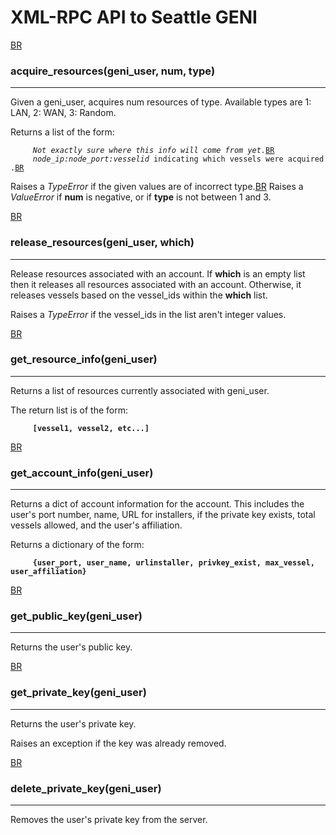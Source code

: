 = XML-RPC API to Seattle GENI =

[[BR]]

=== acquire_resources(geni_user, num, type) ===
----

Given a geni_user, acquires num resources of type.
Available types are 1: LAN, 2: WAN, 3: Random.

Returns a list of the form:
      ''Not exactly sure where this info will come from yet.''[[BR]]
      ''node_ip:node_port:vesselid'' indicating which vessels were acquired.[[BR]]

Raises a ''TypeError'' if the given values are of incorrect type.[[BR]]
Raises a ''ValueError'' if '''num''' is negative, or if '''type''' is not between 1 and 3.

[[BR]]
=== release_resources(geni_user, which) ===
----

Release resources associated with an account. If '''which''' is an empty list then it releases all resources associated with an account. Otherwise, it releases vessels based on the vessel_ids within the  '''which''' list.

Raises a ''TypeError'' if the vessel_ids in the list aren't integer values.

[[BR]]
=== get_resource_info(geni_user) ===
----

Returns a list of resources currently associated with geni_user.

The return list is of the form:
      '''[vessel1, vessel2, etc...]'''


[[BR]]
=== get_account_info(geni_user) ===
----

Returns a dict of account information for the account. This includes the user's port number, name, URL for installers, if the private key exists, total vessels allowed, and the user's affiliation.

Returns a dictionary of the form:
      '''{user_port, user_name, urlinstaller, privkey_exist, max_vessel, user_affiliation}'''


[[BR]]
=== get_public_key(geni_user) ===
----

Returns the user's public key.


[[BR]]
=== get_private_key(geni_user) ===
----

Returns the user's private key. 

Raises an exception if the key was already removed.


[[BR]]
=== delete_private_key(geni_user) ===
----
Removes the user's private key from the server.